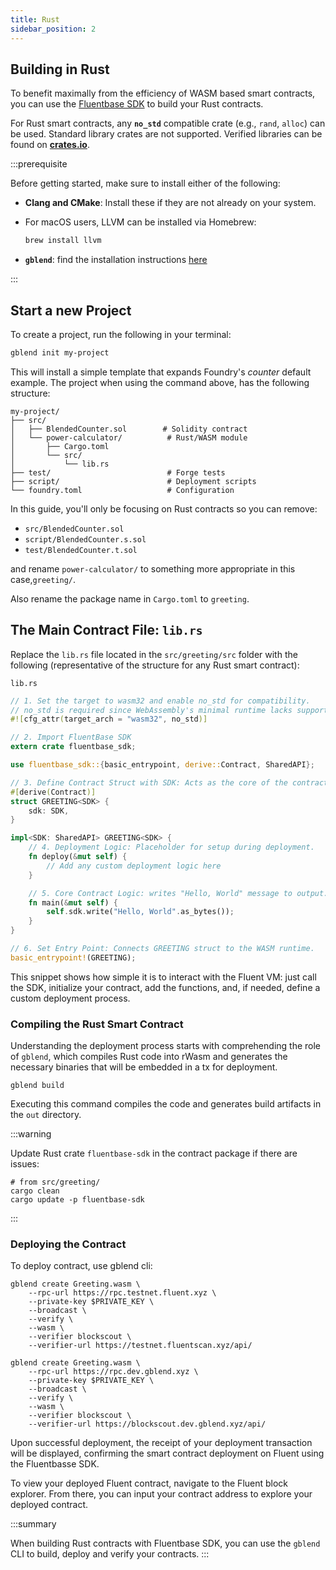 ```yaml
---
title: Rust
sidebar_position: 2
---
```


Building in Rust
---


To benefit maximally from the efficiency of WASM based smart contracts, you can use the [Fluentbase SDK](../../fluentbase-sdk/build-w-fluentbase-sdk.md) to build your Rust contracts.

For Rust smart contracts, any  **`no_std`** compatible crate (e.g., `rand`, `alloc`) can be used. Standard library crates are not supported. Verified libraries can be found on [**crates.io**](https://crates.io/categories/no-std).

:::prerequisite

Before getting started, make sure to install either of the following:

* **Clang and CMake**: Install these if they are not already on your system.
*   For macOS users, LLVM can be installed via Homebrew:

    ```bash
    brew install llvm
    ```
* **`gblend`**: find the installation instructions [here](../../gblend/installation.md)

:::

## Start a new Project

To create a project, run the following in your terminal:

```bash
gblend init my-project
```

This will install a simple template that expands Foundry's _counter_ default example. The project when using the command above, has the following structure:

```
my-project/
├── src/
│   ├── BlendedCounter.sol        # Solidity contract
│   └── power-calculator/          # Rust/WASM module
│       ├── Cargo.toml
│       └── src/
│           └── lib.rs
├── test/                          # Forge tests
├── script/                        # Deployment scripts
└── foundry.toml                   # Configuration
```

In this guide, you'll only be focusing on Rust contracts so you can remove:

- `src/BlendedCounter.sol`
- `script/BlendedCounter.s.sol`
- `test/BlendedCounter.t.sol`

and rename `power-calculator/` to something more appropriate in this case,`greeting/`.

Also rename the package name in `Cargo.toml` to `greeting`.

## The Main Contract File: `lib.rs`

Replace the `lib.rs` file located in the `src/greeting/src` folder with the following (representative of the structure for any Rust smart contract):

`lib.rs`

```rust
// 1. Set the target to wasm32 and enable no_std for compatibility.
// no_std is required since WebAssembly's minimal runtime lacks support for Rust’s standard library.
#![cfg_attr(target_arch = "wasm32", no_std)]

// 2. Import FluentBase SDK
extern crate fluentbase_sdk;

use fluentbase_sdk::{basic_entrypoint, derive::Contract, SharedAPI};

// 3. Define Contract Struct with SDK: Acts as the core of the contract’s logic.
#[derive(Contract)]
struct GREETING<SDK> {
    sdk: SDK,
}

impl<SDK: SharedAPI> GREETING<SDK> {
    // 4. Deployment Logic: Placeholder for setup during deployment.
    fn deploy(&mut self) {
        // Add any custom deployment logic here
    }

    // 5. Core Contract Logic: writes "Hello, World" message to output.
    fn main(&mut self) {
        self.sdk.write("Hello, World".as_bytes());
    }
}

// 6. Set Entry Point: Connects GREETING struct to the WASM runtime.
basic_entrypoint!(GREETING);
```

This snippet shows how simple it is to interact with the Fluent VM: just call the SDK, initialize your contract, add the functions, and, if needed, define a custom deployment process.

### **Compiling the Rust Smart Contract**

Understanding the deployment process starts with comprehending the role of `gblend`, which compiles Rust code into rWasm and generates the necessary binaries that will be embedded in a tx for deployment.

```shell
gblend build
```

Executing this command compiles the code and generates build artifacts in the `out` directory.

:::warning

Update Rust crate `fluentbase-sdk` in the contract package if there are issues:

```shell
# from src/greeting/
cargo clean
cargo update -p fluentbase-sdk
```
:::

### **Deploying the Contract**

To deploy contract, use gblend cli:

<Tabs>
<TabItem value="testnet" label="Testnet">

```shell
gblend create Greeting.wasm \
    --rpc-url https://rpc.testnet.fluent.xyz \
    --private-key $PRIVATE_KEY \
    --broadcast \
    --verify \
    --wasm \
    --verifier blockscout \
    --verifier-url https://testnet.fluentscan.xyz/api/
```

</TabItem>
<TabItem value="devnet" label="Devnet">

```shell
gblend create Greeting.wasm \
    --rpc-url https://rpc.dev.gblend.xyz \
    --private-key $PRIVATE_KEY \
    --broadcast \
    --verify \
    --wasm \
    --verifier blockscout \
    --verifier-url https://blockscout.dev.gblend.xyz/api/
```

</TabItem>
</Tabs>

Upon successful deployment, the receipt of your deployment transaction will be displayed, confirming the smart contract deployment on Fluent using the Fluentbasse SDK.

To view your deployed Fluent contract, navigate to the Fluent block explorer. From there, you can input your contract address to explore your deployed contract.

:::summary

When building Rust contracts with Fluentbase SDK, you can use the `gblend` CLI to build, deploy and verify your contracts.
:::